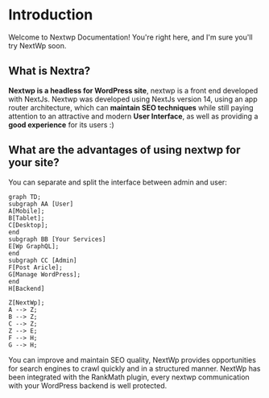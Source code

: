 # Introduction
 
Welcome to Nextwp Documentation! You're right here, and I'm sure you'll try NextWp soon.

## What is Nextra?

**Nextwp is a headless for WordPress site**, nextwp is a front end developed with NextJs. Nextwp was developed using NextJs version 14, using an app router architecture, which can **maintain SEO techniques** while still paying attention to an attractive and modern **User Interface**, as well as providing a **good experience** for its users :)

## What are the advantages of using nextwp for your site?

You can separate and split the interface between admin and user:

```mermaid
graph TD;
subgraph AA [User]
A[Mobile];
B[Tablet];
C[Desktop];
end
subgraph BB [Your Services]
E[Wp GraphQL];
end
subgraph CC [Admin]
F[Post Aricle];
G[Manage WordPress];
end
H[Backend]

Z[NextWp];
A --> Z;
B --> Z;
C --> Z;
Z --> E;
F --> H;
G --> H;
```

You can improve and maintain SEO quality, NextWp provides opportunities for search engines to crawl quickly and in a structured manner. NextWp has been integrated with the RankMath plugin, every nextwp communication with your WordPress backend is well protected.